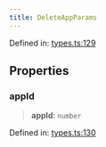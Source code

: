 ```yaml
---
title: DeleteAppParams
---
```


Defined in: [types.ts:129](https://github.com/LIT-Protocol/Vincent/blob/73da7c01d4eb076a0ff8650f85c7adf29f486588/packages/libs/contracts-sdk/src/types.ts#L129)

## Properties

### appId

> **appId**: `number`

Defined in: [types.ts:130](https://github.com/LIT-Protocol/Vincent/blob/73da7c01d4eb076a0ff8650f85c7adf29f486588/packages/libs/contracts-sdk/src/types.ts#L130)
